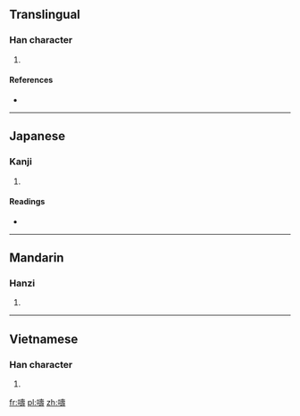 ==Translingual==

===Han character===
{{Han char|rn=30|rad=口|as=14|sn=17|four=|canj=口土弓戈 (RGNI)|ids=⿰[[口]][[壽]]}}

# {{defn|Han|sort=口14}}

====References====
* {{Han ref|kx=0212.050|dkj=04470|dj=0434.390|hdz=10695.110|uh=568B|ud=22155}}

----

==Japanese==

===Kanji===
{{ja-kanji|grade=|rs=口14}}

# {{defn|lang=ja|sort=口14}}

====Readings====
* {{ja-readings|on=[[ちゅう]] (chū), [[ちゅ]] (chu)|kun=[[たれ]] (tare), [[のろう]] (norou)}}

----

==Mandarin==

===Hanzi===
{{cmn-hanzi|pin=[[chóu]] ([[chou2]])|wg=ch'ou<sup>2</sup>}}

# {{defn|lang=cmn|sort=口14}}

----

==Vietnamese==

===Han character===
{{vi-hantu|[[trù]]|rs=口14}}

# {{defn|lang=vi|sort=口14}}

[[fr:嚋]]
[[pl:嚋]]
[[zh:嚋]]
